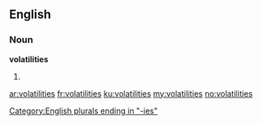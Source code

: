 ==English==

===Noun===
'''volatilities'''

# {{plural of|[[volatility]]}}

[[Category:English plurals ending in "-ies"]]

[[ar:volatilities]]
[[fr:volatilities]]
[[ku:volatilities]]
[[my:volatilities]]
[[no:volatilities]]